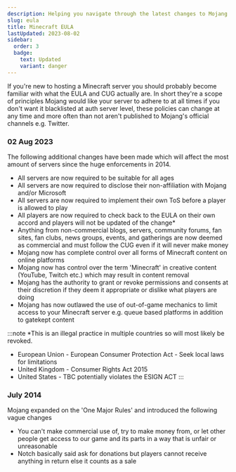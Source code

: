 ```yaml
---
description: Helping you navigate through the latest changes to Mojang's EULA.
slug: eula
title: Minecraft EULA
lastUpdated: 2023-08-02
sidebar:
  order: 3
  badge:
    text: Updated
    variant: danger
---
```


If you're new to hosting a Minecraft server you should probably become familiar with what the EULA and CUG actually are. In short they're a scope of principles Mojang would like your server to adhere to at all times if you don't want it blacklisted at auth server level, these policies can change at any time and more often than not aren't published to Mojang's official channels e.g. Twitter.

### 02 Aug 2023

The following additional changes have been made which will affect the most amount of servers since the huge enforcements in 2014.

- All servers are now required to be suitable for all ages
- All servers are now required to disclose their non-affiliation with Mojang and/or Microsoft
- All servers are now required to implement their own ToS before a player is allowed to play
- All players are now required to check back to the EULA on their own accord and players will not be updated of the change*
- Anything from non-commercial blogs, servers, community forums, fan sites, fan clubs, news groups, events, and gatherings are now deemed as commercial and must follow the CUG even if it will never make money
- Mojang now has complete control over all forms of Minecraft content on online platforms
- Mojang now has control over the term 'Minecraft' in creative content (YouTube, Twitch etc.) which may result in content removal
- Mojang has the authority to grant or revoke permissions and consents at their discretion if they deem it appropriate or dislike what players are doing
- Mojang has now outlawed the use of out-of-game mechanics to limit access to your Minecraft server e.g. queue based platforms in addition to gatekept content

:::note
*This is an illegal practice in multiple countries so will most likely be revoked.

- European Union - European Consumer Protection Act - Seek local laws for limitations
- United Kingdom - Consumer Rights Act 2015
- United States - TBC potentially violates the ESIGN ACT
:::

### July 2014

Mojang expanded on the 'One Major Rules' and introduced the following vague changes

- You can't make commercial use of, try to make money from, or let other people get access to our game and its parts in a way that is unfair or unreasonable
- Notch basically said ask for donations but players cannot receive anything in return else it counts as a sale
